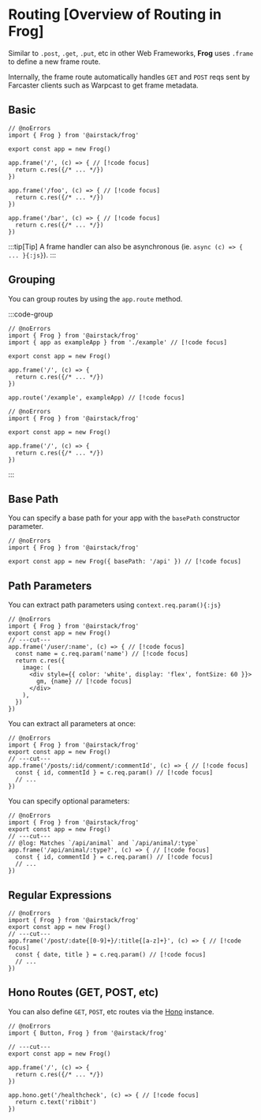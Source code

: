 # Routing [Overview of Routing in Frog]

Similar to `.post`, `.get`, `.put`, etc in other Web Frameworks, **Frog** uses `.frame` to define a new frame route.

Internally, the frame route automatically handles `GET` and `POST` reqs sent by Farcaster clients such as Warpcast to
get frame metadata.

## Basic

```tsx twoslash
// @noErrors
import { Frog } from '@airstack/frog'
 
export const app = new Frog()

app.frame('/', (c) => { // [!code focus]
  return c.res({/* ... */})
})

app.frame('/foo', (c) => { // [!code focus]
  return c.res({/* ... */})
})

app.frame('/bar', (c) => { // [!code focus]
  return c.res({/* ... */})
})
```

:::tip[Tip]
A frame handler can also be asynchronous (ie. `async (c) => { ... }{:js}`).
:::

## Grouping

You can group routes by using the `app.route` method.

:::code-group

```tsx twoslash [src/index.tsx]
// @noErrors
import { Frog } from '@airstack/frog'
import { app as exampleApp } from './example' // [!code focus]
 
export const app = new Frog()

app.frame('/', (c) => {
  return c.res({/* ... */})
})

app.route('/example', exampleApp) // [!code focus]
```

```tsx twoslash [src/example.tsx] filename="./example.tsx"
// @noErrors
import { Frog } from '@airstack/frog'
 
export const app = new Frog()

app.frame('/', (c) => {
  return c.res({/* ... */})
})
```

:::

## Base Path

You can specify a base path for your app with the `basePath` constructor parameter.

```tsx twoslash [src/index.tsx]
// @noErrors
import { Frog } from '@airstack/frog'
 
export const app = new Frog({ basePath: '/api' }) // [!code focus]
```

## Path Parameters

You can extract path parameters using `context.req.param(){:js}`

```tsx twoslash
// @noErrors
import { Frog } from '@airstack/frog'
export const app = new Frog()
// ---cut---
app.frame('/user/:name', (c) => { // [!code focus]
  const name = c.req.param('name') // [!code focus]
  return c.res({
    image: (
      <div style={{ color: 'white', display: 'flex', fontSize: 60 }}>
        gm, {name} // [!code focus]
      </div>
    ),
  })
})
```

You can extract all parameters at once:

```tsx twoslash
// @noErrors
import { Frog } from '@airstack/frog'
export const app = new Frog()
// ---cut---
app.frame('/posts/:id/comment/:commentId', (c) => { // [!code focus]
  const { id, commentId } = c.req.param() // [!code focus]
  // ...
})
```

You can specify optional parameters:

```tsx twoslash
// @noErrors
import { Frog } from '@airstack/frog'
export const app = new Frog()
// ---cut---
// @log: Matches `/api/animal` and `/api/animal/:type`
app.frame('/api/animal/:type?', (c) => { // [!code focus]
  const { id, commentId } = c.req.param() // [!code focus]
  // ...
})
```

## Regular Expressions

```tsx twoslash
// @noErrors
import { Frog } from '@airstack/frog'
export const app = new Frog()
// ---cut---
app.frame('/post/:date{[0-9]+}/:title{[a-z]+}', (c) => { // [!code focus]
  const { date, title } = c.req.param() // [!code focus]
  // ...
})
```

## Hono Routes (GET, POST, etc)

You can also define `GET`, `POST`, etc routes via the [Hono](https://hono.dev) instance.

```tsx twoslash
// @noErrors
import { Button, Frog } from '@airstack/frog'
 
// ---cut---
export const app = new Frog()

app.frame('/', (c) => {
  return c.res({/* ... */})
})

app.hono.get('/healthcheck', (c) => { // [!code focus]
  return c.text('ribbit')
})
```
